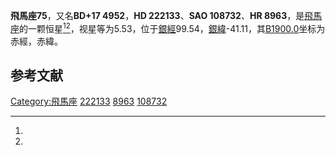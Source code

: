 {{Starbox begin
| name = 飛馬座75
}}
{{Starbox observe
| epoch = [[J2000.0|J2000.0]]
| constell = [[飛馬座|飛馬座]]<ref name=SIMBAD>{{cite web
 | url=http://simbad.u-strasbg.fr/simbad/sim-id?Ident=HR+8963
 | title=Pulsating variable Star
 | publisher=Centre de Données astronomiques de Strasbourg
 | work=SIMBAD
 | accessdate=2012-07-13
 | archive-date=2016-03-19
 | archive-url=https://web.archive.org/web/20160319024912/http://simbad.u-strasbg.fr/simbad/sim-id?Ident=HR+8963
 | dead-url=no
 }}</ref><ref name=DATA>{{cite web
 | url=http://vizier.u-strasbg.fr/viz-bin/VizieR-5?-out.add=.&-source=5050&-corr=PK=HR&-out.max=9999&HR=8963
 | title=VizieR Detailed Page
 | accessdate=2012-07-13
 | archive-date=2016-03-04
 | archive-url=https://web.archive.org/web/20160304234535/http://vizier.u-strasbg.fr/viz-bin/VizieR-5?-out.add=.&-source=5050&-corr=PK=HR&-out.max=9999&HR=8963
 | dead-url=no
 }}</ref>
| 星官 = 
| ra = {{RA|23|37|56.8}}<ref name=SIMBAD /><ref name=DATA />
| dec = {{DEC|+18|24|2}}<ref name=SIMBAD /><ref name=DATA />
| appmag_v = 5.53<ref name=SIMBAD /><ref name=DATA />
}}
{{Starbox character
| class = A1Vn<ref name=SIMBAD /><ref name=DATA />
| b-v = 0<ref name=SIMBAD /><ref name=DATA />
| u-b = -0.03<ref name=SIMBAD /><ref name=DATA />
| r-i = <ref name=SIMBAD /><ref name=DATA />
| variable = 
}}
{{Starbox astrometry
| radial_v = -0.03
| prop_mo_ra = -16
| parallax = 
| p_error = 
}}
{{Starbox catalog
| names =BD+17 4952，[[SAO星表|SAO]] 108732，[[HD星表|HD]] 222133，[[HR星表|HR]] 8963}}
{{Starbox reference |Simbad=HR+8963}}
{{Starbox end}}

'''飛馬座75'''，又名'''BD+17 4952'''，'''HD 222133'''、'''SAO 108732'''、'''HR 8963'''，是[[飛馬座|飛馬座]]的一颗恒星<ref name=SIMBAD /><ref name=DATA />，视星等为5.53，位于[[銀道座標系|銀經]]99.54，[[銀道座標系|銀緯]]-41.11，其[[B1900.0|B1900.0]]坐标为赤經{{RA|23|32|53.7}}，赤緯{{DEC|+17|-41.11|48}}。

== 参考文献 ==
{{reflist}}

{{飞马座恒星}}

[[Category:飛馬座|Category:飛馬座]]
[[Category:HD和HDE天體|222133]]
[[Category:HR天體|8963]]
[[Category:SAO天體|108732]]


{{star-stub}}